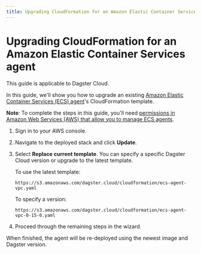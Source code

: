 ```yaml
---
title: Upgrading CloudFormation for an Amazon Elastic Container Services agent | Dagster Docs
---
```


# Upgrading CloudFormation for an Amazon Elastic Container Services agent

<Note>
	This guide is applicable to Dagster Cloud.
</Note>

In this guide, we'll show you how to upgrade an existing [Amazon Elastic Container Services (ECS) agent](/dagster-cloud/deployment/agents/amazon-ecs/creating-ecs-agent-existing-vpc)'s CloudFormation template.

**Note**: To complete the steps in this guide, you'll need [permissions in Amazon Web Services (AWS) that allow you to manage ECS agents](https://docs.aws.amazon.com/AmazonECS/latest/developerguide/security-iam-awsmanpol.html).

1. Sign in to your AWS console.

2. Navigate to the deployed stack and click **Update**.

3. Select **Replace current template**. You can specify a specific Dagster Cloud version or upgrade to the latest template.

   To use the latest template:

       https://s3.amazonaws.com/dagster.cloud/cloudformation/ecs-agent-vpc.yaml

   To specify a version:

       https://s3.amazonaws.com/dagster.cloud/cloudformation/ecs-agent-vpc-0-15-0.yaml

4. Proceed through the remaining steps in the wizard.

When finished, the agent will be re-deployed using the newest image and Dagster version.